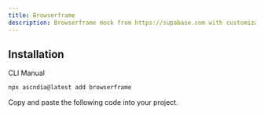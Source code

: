 ```yaml
---
title: Browserframe
description: Browserframe mock from https://supabase.com with customizable tabscolor
---
```


<ComponentPreview
  name="browserframe-example"
  className=""
  description="Browser frame"
/>

## Installation

<Tabs defaultValue="cli">

<TabsList>
  <TabsTrigger value="cli">CLI</TabsTrigger>
  <TabsTrigger value="manual">Manual</TabsTrigger>
</TabsList>

<TabsContent value="cli">

```bash
npx ascndia@latest add browserframe
```

</TabsContent>

<TabsContent value="manual">

<Steps>

<Step>Copy and paste the following code into your project.</Step>

<ComponentSource name="browserframe" />

</Steps>

</TabsContent>

</Tabs>
